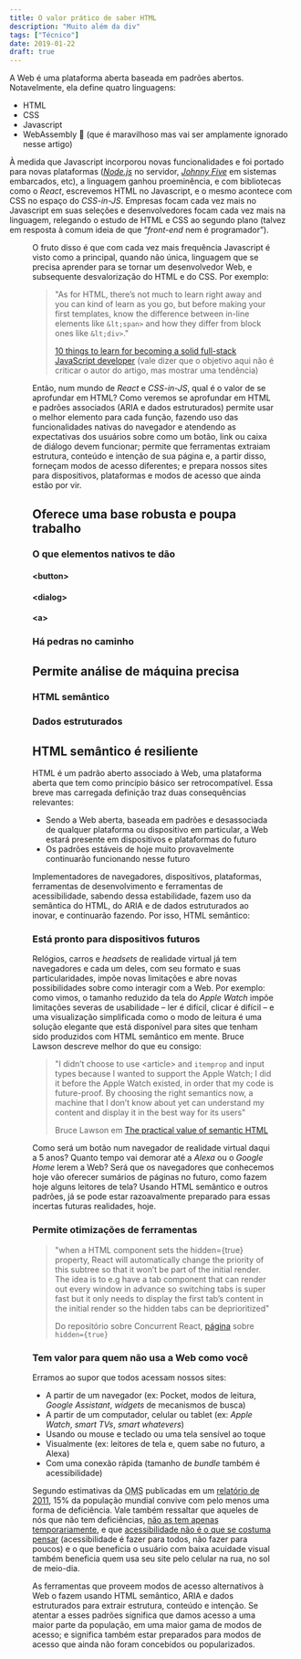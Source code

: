 ```yaml
---
title: O valor prático de saber HTML
description: "Muito além da div"
tags: ["Técnico"]
date: 2019-01-22
draft: true
---
```



A Web é uma plataforma aberta baseada em padrões abertos. Notavelmente, ela define quatro linguagens:

-   HTML
-   CSS
-   Javascript
-   WebAssembly 👶 (que é maravilhoso mas vai ser amplamente ignorado nesse artigo)

À medida que Javascript incorporou novas funcionalidades e foi portado para novas plataformas (<i lang='en'><a href="https://nodejs.org/">Node.js</a></i> no servidor, <i lang='en'><a href="http://johnny-five.io/">Johnny Five</a></i> em sistemas embarcados, etc), a linguagem ganhou proeminência, e com bibliotecas como o <i lang='en'>React</i>, escrevemos HTML no Javascript, e o mesmo acontece com CSS no espaço do <i lang='en'>CSS-in-JS</i>. Empresas focam cada vez mais no Javascript em suas seleções e desenvolvedores focam cada vez mais na linguagem, relegando o estudo de HTML e CSS ao segundo plano (talvez em resposta à comum ideia de que <q><i lang='en'>front-end</i> nem é programador</q>).

<Figure
	title="Tirinha que satiriza a ideia de que front-end não é programação"
	src="/images/posts/o-valor-pratico-do-html/back-vs-front.jpeg"
/>

O fruto disso é que com cada vez mais frequência Javascript é visto como a principal, quando não única, linguagem que se precisa aprender para se tornar um desenvolvedor Web, e subsequente desvalorização do HTML e do CSS. Por exemplo:

> "As for HTML, there’s not much to learn right away and you can kind of learn as you go, but before making your first templates, know the difference between in-line elements like `&lt;span>` and how they differ from block ones like `&lt;div>`."
>
> [10 things to learn for becoming a solid full-stack JavaScript developer](https://levelup.gitconnected.com/10-things-to-learn-for-becoming-a-solid-full-stack-javascript-developer-8b76467711ac) (vale dizer que o objetivo aqui não é criticar o autor do artigo, mas mostrar uma tendência)

Então, num mundo de <i lang='en'>React</i> e <i lang='en'>CSS-in-JS</i>, qual é o valor de se aprofundar em HTML? Como veremos se aprofundar em HTML e padrões associados (ARIA e dados estruturados) permite usar o melhor elemento para cada função, fazendo uso das funcionalidades nativas do navegador e atendendo as expectativas dos usuários sobre como um botão, link ou caixa de diálogo devem funcionar; permite que ferramentas extraiam estrutura, conteúdo e intenção de sua página e, a partir disso, forneçam modos de acesso diferentes; e prepara nossos sites para dispositivos, plataformas e modos de acesso que ainda estão por vir.

## Oferece uma base robusta e poupa trabalho

### O que elementos nativos te dão

#### &lt;button>

#### &lt;dialog>

#### &lt;a>

### Há pedras no caminho

## Permite análise de máquina precisa

### HTML semântico

### Dados estruturados

## HTML semântico é resiliente

HTML é um padrão aberto associado à Web, uma plataforma aberta que tem como princípio básico ser retrocompatível. Essa breve mas carregada definição traz duas consequências relevantes:

-   Sendo a Web aberta, baseada em padrões e desassociada de qualquer plataforma ou dispositivo em particular, a Web estará presente em dispositivos e plataformas do futuro
-   Os padrões estáveis de hoje muito provavelmente continuarão funcionando nesse futuro

Implementadores de navegadores, dispositivos, plataformas, ferramentas de desenvolvimento e ferramentas de acessibilidade, sabendo dessa estabilidade, fazem uso da semântica do HTML, do ARIA e de dados estruturados ao inovar, e continuarão fazendo. Por isso, HTML semântico:

### Está pronto para dispositivos futuros

Relógios, carros e <i lang='en'>headsets</i> de realidade virtual já tem navegadores e cada um deles, com seu formato e suas particularidades, impõe novas limitações e abre novas possibilidades sobre como interagir com a Web. Por exemplo: como vimos, o tamanho reduzido da tela do <i lang='en'>Apple Watch</i> impõe limitações severas de usabilidade – ler é difícil, clicar é difícil – e uma visualização simplificada como o modo de leitura é uma solução elegante que está disponível para sites que tenham sido produzidos com HTML semântico em mente. Bruce Lawson descreve melhor do que eu consigo:

> "I didn’t choose to use &lt;article> and `itemprop` and input types because I wanted to support the Apple Watch; I did it before the Apple Watch existed, in order that my code is future-proof. By choosing the right semantics now, a machine that I don’t know about yet can understand my content and display it in the best way for its users"
>
> Bruce Lawson em [The practical value of semantic HTML](https://www.brucelawson.co.uk/2018/the-practical-value-of-semantic-html/)

Como será um botão num navegador de realidade virtual daqui a 5 anos? Quanto tempo vai demorar até a <i lang='en'>Alexa</i> ou o <i lang='en'>Google Home</i> lerem a Web? Será que os navegadores que conhecemos hoje vão oferecer sumários de páginas no futuro, como fazem hoje alguns leitores de tela? Usando HTML semântico e outros padrões, já se pode estar razoavalmente preparado para essas incertas futuras realidades, hoje.

### Permite otimizações de ferramentas

> "when a HTML component sets the hidden={true} property, React will automatically change the priority of this subtree so that it won’t be part of the initial render. The idea is to e.g have a tab component that can render out every window in advance so switching tabs is super fast but it only needs to display the first tab’s content in the initial render so the hidden tabs can be deprioritized"
>
> Do repositório sobre Concurrent React, [página](https://github.com/sw-yx/fresh-concurrent-react/blob/master/apis/hidden.md) sobre `hidden={true}`

### Tem valor para quem não usa a Web como você

Erramos ao supor que todos acessam nossos sites:

-   A partir de um navegador (ex: Pocket, modos de leitura, <i lang='en'>Google Assistant</i>, <i lang='en'>widgets</i> de mecanismos de busca)
-   A partir de um computador, celular ou tablet (ex: <i lang='en'>Apple Watch</i>, <i lang='en'>smart TVs</i>, <i lang='en'>smart whatevers</i>)
-   Usando ou mouse e teclado ou uma tela sensível ao toque
-   Visualmente (ex: leitores de tela e, quem sabe no futuro, a Alexa)
-   Com uma conexão rápida (tamanho de <i lang='en'>bundle</i> também é acessibilidade)

Segundo estimativas da <abbr title="Organização mundial da saúde" aria-label="Organização mundial da saúde">OMS</abbr> publicadas em um [relatório de 2011](https://www.who.int/disabilities/world_report/2011/report/en/), 15% da população mundial convive com pelo menos uma forma de deficiência. Vale também ressaltar que aqueles de nós que não tem deficiências, [não as tem apenas temporariamente](https://www.invisionapp.com/inside-design/accessibility-design-for-the-future/), e que [acessibilidade não é o que se costuma pensar](https://boagworld.com/accessibility/accessibility-is-not-what-you-think/) (acessibilidade é fazer para todos, não fazer para poucos) e o que beneficia o usuário com baixa acuidade visual também beneficia quem usa seu site pelo celular na rua, no sol de meio-dia.

As ferramentas que proveem modos de acesso alternativos à Web o fazem usando HTML semântico, ARIA e dados estruturados para extrair estrutura, conteúdo e intenção. Se atentar a esses padrões significa que damos acesso a uma maior parte da população, em uma maior gama de modos de acesso; e significa também estar preparados para modos de acesso que ainda não foram concebidos ou popularizados.
